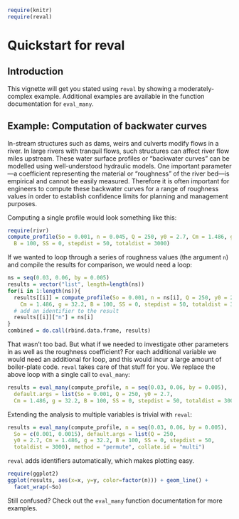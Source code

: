 %\VignetteEngine{knitr::knitr}
%\VignetteIndexEntry{quickstart}

```{r include=FALSE}
require(knitr)
require(reval)
```

Quickstart for reval
====================

Introduction
------------
This vignette will get you stated using `reval` by showing a moderately-complex 
example. Additional examples are available in the function documentation for
`eval_many`.

Example: Computation of backwater curves
----------------------------------------

In-stream structures such as dams, weirs and culverts modify flows in a river. 
In large rivers with tranquil flows, such structures can affect river flow 
miles upstream. These water surface profiles or "backwater curves" can be 
modelled using well-understood hydraulic models. One important 
parameter---a coefficient representing the material or "roughness" of the river 
bed---is empirical and cannot be easily measured. Therefore it is often 
important for engineers to compute these backwater curves for a range of 
roughness values in order to establish confidence limits for planning and 
management purposes. 

Computing a single profile would look something like this: 

```{r single}
require(rivr)
compute_profile(So = 0.001, n = 0.045, Q = 250, y0 = 2.7, Cm = 1.486, g = 32.2, 
  B = 100, SS = 0, stepdist = 50, totaldist = 3000)
```

If we wanted to loop through a series of roughness values (the argument `n`) 
and compile the results for comparison, we would need a loop:

```{r loop}
ns = seq(0.03, 0.06, by = 0.005)
results = vector("list", length=length(ns))
for(i in 1:length(ns)){
  results[[i]] = compute_profile(So = 0.001, n = ns[i], Q = 250, y0 = 2.7, 
    Cm = 1.486, g = 32.2, B = 100, SS = 0, stepdist = 50, totaldist = 3000)
  # add an identifier to the result
  results[[i]]["n"] = ns[i]
}
combined = do.call(rbind.data.frame, results)
```

That wasn't too bad. But what if we needed to investigate other parameters in 
as well as the roughness coefficient? For each additional variable we would
need an additional for loop, and this would incur a large amount of 
boiler-plate code. `reval` takes care of that stuff for you. We replace the
above loop with a single call to `eval_many`:

```{r reval-single}
results = eval_many(compute_profile, n = seq(0.03, 0.06, by = 0.005),
  default.args = list(So = 0.001, Q = 250, y0 = 2.7, 
  Cm = 1.486, g = 32.2, B = 100, SS = 0, stepdist = 50, totaldist = 3000))
```

Extending the analysis to multiple variables is trivial with `reval`:

```{r reval-multi}
results = eval_many(compute_profile, n = seq(0.03, 0.06, by = 0.005),
  So = c(0.001, 0.0015), default.args = list(Q = 250, 
  y0 = 2.7, Cm = 1.486, g = 32.2, B = 100, SS = 0, stepdist = 50, 
  totaldist = 3000), method = "permute", collate.id = "multi")
```

`reval` adds identifiers automatically, which makes plotting easy.

```{r plot-curves}
require(ggplot2)
ggplot(results, aes(x=x, y=y, color=factor(n))) + geom_line() + 
  facet_wrap(~So)
```

Still confused? Check out the `eval_many` function documentation for more 
examples.
